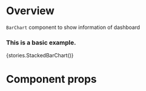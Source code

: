 
<Meta title="Modules|Charts/Components" component={Chart} />

# Overview

`BarChart` component to show information of dashboard

### This is a basic example.

<Preview>
    <Story name="Chart">{stories.StackedBarChart()}</Story>
</Preview>

# Component props

<Props of={Chart} />
